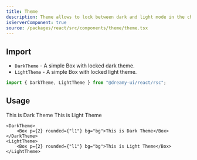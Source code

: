 ```yaml
---
title: Theme
description: Theme allows to lock between dark and light mode in the children.
isServerComponent: true
source: /packages/react/src/components/theme/theme.tsx
---
```


## Import

- `DarkTheme` - A simple Box with locked dark theme.
- `LightTheme` - A simple Box with locked light theme.

```jsx
import { DarkTheme, LightTheme } from "@dreamy-ui/react/rsc";
```

## Usage

<Wrapper>
	<DarkTheme>
		<Box p={2} rounded={"l1"} bg="bg">This is Dark Theme</Box>
	</DarkTheme>
	<LightTheme>
		<Box p={2} rounded={"l1"} bg="bg">This is Light Theme</Box>
	</LightTheme>
</Wrapper>

```tsx
<DarkTheme>
	<Box p={2} rounded={"l1"} bg="bg">This is Dark Theme</Box>
</DarkTheme>
<LightTheme>
	<Box p={2} rounded={"l1"} bg="bg">This is Light Theme</Box>
</LightTheme>
```
